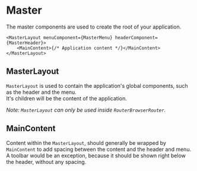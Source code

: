 

<Meta of={MasterStories} />

# Master

The master components are used to create the root of your application.

```tsx
<MasterLayout menuComponent={MasterMenu} headerComponent={MasterHeader}>
    <MainContent>{/* Application content */}</MainContent>
</MasterLayout>
```

<Canvas of={MasterStories.Master} height="500px" />

## MasterLayout

`MasterLayout` is used to contain the application's global components, such as the header and the menu.  
It's children will be the content of the application.

_Note: `MasterLayout` can only be used inside `RouterBrowserRouter`._

## MainContent

Content within the `MasterLayout`, should generally be wrapped by `MainContent` to add spacing between the content and the header and menu.  
A toolbar would be an exception, because it should be shown right below the header, without any spacing.
